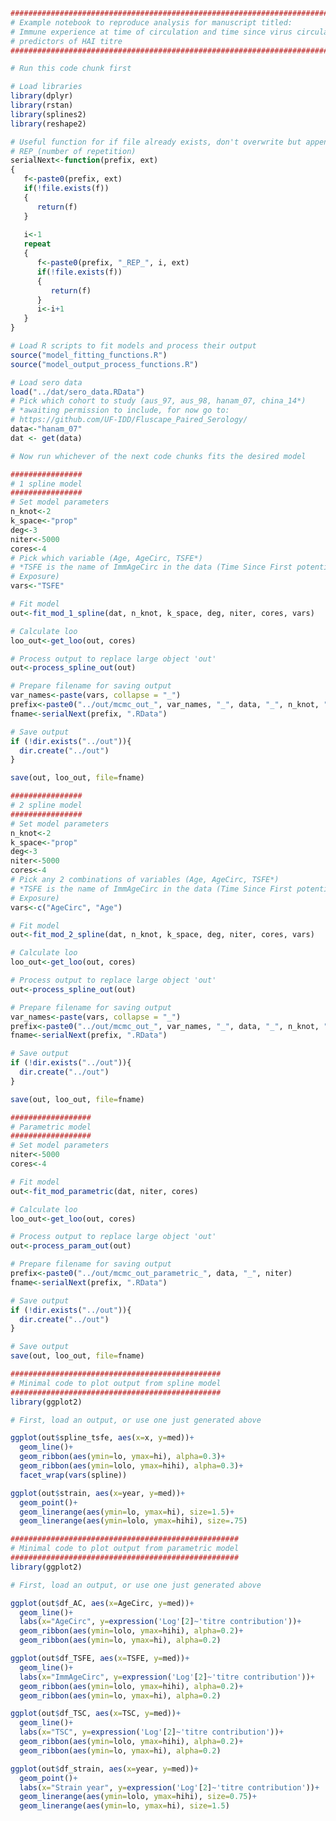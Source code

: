 ```{r}
################################################################################
# Example notebook to reproduce analysis for manuscript titled:
# Immune experience at time of circulation and time since virus circulation are
# predictors of HAI titre
################################################################################

# Run this code chunk first

# Load libraries
library(dplyr)
library(rstan)
library(splines2)
library(reshape2)

# Useful function for if file already exists, don't overwrite but append with
# REP_(number of repetition)
serialNext<-function(prefix, ext)
{
   f<-paste0(prefix, ext)
   if(!file.exists(f))
   {
      return(f)
   }
   
   i<-1
   repeat
   {
      f<-paste0(prefix, "_REP_", i, ext)
      if(!file.exists(f))
      {
         return(f)
      }
      i<-i+1
   }
}

# Load R scripts to fit models and process their output
source("model_fitting_functions.R")
source("model_output_process_functions.R")

# Load sero data
load("../dat/sero_data.RData")
# Pick which cohort to study (aus_97, aus_98, hanam_07, china_14*)
# *awaiting permission to include, for now go to:
# https://github.com/UF-IDD/Fluscape_Paired_Serology/
data<-"hanam_07"
dat <- get(data)

# Now run whichever of the next code chunks fits the desired model
```

```{r}
################
# 1 spline model
################
# Set model parameters
n_knot<-2
k_space<-"prop"
deg<-3
niter<-5000
cores<-4
# Pick which variable (Age, AgeCirc, TSFE*)
# *TSFE is the name of ImmAgeCirc in the data (Time Since First potential
# Exposure)
vars<-"TSFE"

# Fit model
out<-fit_mod_1_spline(dat, n_knot, k_space, deg, niter, cores, vars)

# Calculate loo
loo_out<-get_loo(out, cores)

# Process output to replace large object 'out'
out<-process_spline_out(out)

# Prepare filename for saving output
var_names<-paste(vars, collapse = "_")
prefix<-paste0("../out/mcmc_out_", var_names, "_", data, "_", n_knot, "_", k_space, "_", deg, "_", niter)
fname<-serialNext(prefix, ".RData")

# Save output
if (!dir.exists("../out")){
  dir.create("../out")
}

save(out, loo_out, file=fname)
```

```{r}
################
# 2 spline model
################
# Set model parameters
n_knot<-2
k_space<-"prop"
deg<-3
niter<-5000
cores<-4
# Pick any 2 combinations of variables (Age, AgeCirc, TSFE*)
# *TSFE is the name of ImmAgeCirc in the data (Time Since First potential
# Exposure)
vars<-c("AgeCirc", "Age")

# Fit model
out<-fit_mod_2_spline(dat, n_knot, k_space, deg, niter, cores, vars)

# Calculate loo
loo_out<-get_loo(out, cores)

# Process output to replace large object 'out'
out<-process_spline_out(out)

# Prepare filename for saving output
var_names<-paste(vars, collapse = "_")
prefix<-paste0("../out/mcmc_out_", var_names, "_", data, "_", n_knot, "_", k_space, "_", deg, "_", niter)
fname<-serialNext(prefix, ".RData")

# Save output
if (!dir.exists("../out")){
  dir.create("../out")
}

save(out, loo_out, file=fname)
```

```{r}
##################
# Parametric model
##################
# Set model parameters
niter<-5000
cores<-4

# Fit model
out<-fit_mod_parametric(dat, niter, cores)

# Calculate loo
loo_out<-get_loo(out, cores)

# Process output to replace large object 'out'
out<-process_param_out(out)

# Prepare filename for saving output
prefix<-paste0("../out/mcmc_out_parametric_", data, "_", niter)
fname<-serialNext(prefix, ".RData")

# Save output
if (!dir.exists("../out")){
  dir.create("../out")
}

# Save output
save(out, loo_out, file=fname)
```

```{r}
###############################################
# Minimal code to plot output from spline model
###############################################
library(ggplot2)

# First, load an output, or use one just generated above

ggplot(out$spline_tsfe, aes(x=x, y=med))+
  geom_line()+
  geom_ribbon(aes(ymin=lo, ymax=hi), alpha=0.3)+
  geom_ribbon(aes(ymin=lolo, ymax=hihi), alpha=0.3)+
  facet_wrap(vars(spline))

ggplot(out$strain, aes(x=year, y=med))+
  geom_point()+
  geom_linerange(aes(ymin=lo, ymax=hi), size=1.5)+
  geom_linerange(aes(ymin=lolo, ymax=hihi), size=.75)
```

```{r}
###################################################
# Minimal code to plot output from parametric model
###################################################
library(ggplot2)

# First, load an output, or use one just generated above

ggplot(out$df_AC, aes(x=AgeCirc, y=med))+
  geom_line()+
  labs(x="AgeCirc", y=expression('Log'[2]~'titre contribution'))+
  geom_ribbon(aes(ymin=lolo, ymax=hihi), alpha=0.2)+
  geom_ribbon(aes(ymin=lo, ymax=hi), alpha=0.2)

ggplot(out$df_TSFE, aes(x=TSFE, y=med))+
  geom_line()+
  labs(x="ImmAgeCirc", y=expression('Log'[2]~'titre contribution'))+
  geom_ribbon(aes(ymin=lolo, ymax=hihi), alpha=0.2)+
  geom_ribbon(aes(ymin=lo, ymax=hi), alpha=0.2)

ggplot(out$df_TSC, aes(x=TSC, y=med))+
  geom_line()+
  labs(x="TSC", y=expression('Log'[2]~'titre contribution'))+
  geom_ribbon(aes(ymin=lolo, ymax=hihi), alpha=0.2)+
  geom_ribbon(aes(ymin=lo, ymax=hi), alpha=0.2)

ggplot(out$df_strain, aes(x=year, y=med))+
  geom_point()+
  labs(x="Strain year", y=expression('Log'[2]~'titre contribution'))+
  geom_linerange(aes(ymin=lolo, ymax=hihi), size=0.75)+
  geom_linerange(aes(ymin=lo, ymax=hi), size=1.5)
```
